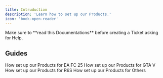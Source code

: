 ```yaml
---
title: Intruduction
description: 'Learn how to set up our Products.'
icon: 'book-open-reader'
---
```


<Warning>
Make sure to **read this Documentations** before creating a Ticket asking for Help.
</Warning>

## Guides

<CardGroup cols={2}>
  <Card
    title="EA FC 25"
    icon="futbol"
    href="https://docs.para.ac/eafc/"
  >
    How set up our Products for EA FC 25
  </Card>
  <Card
    title="GTA V"
    icon="car"
    href="https://docs.para.ac/gta/"
  >
    How set up our Products for GTA V
  </Card>
  <Card
    title="R6S"
    icon="gun"
    href="docs.para.ac/r6s/"
  >
    How set up our Products for R6S
  </Card>
  <Card
    title="Others"
    icon="stars"
    href="docs.para.ac/other/"
  >
    How set up our Products for Others
  </Card>
</CardGroup>

